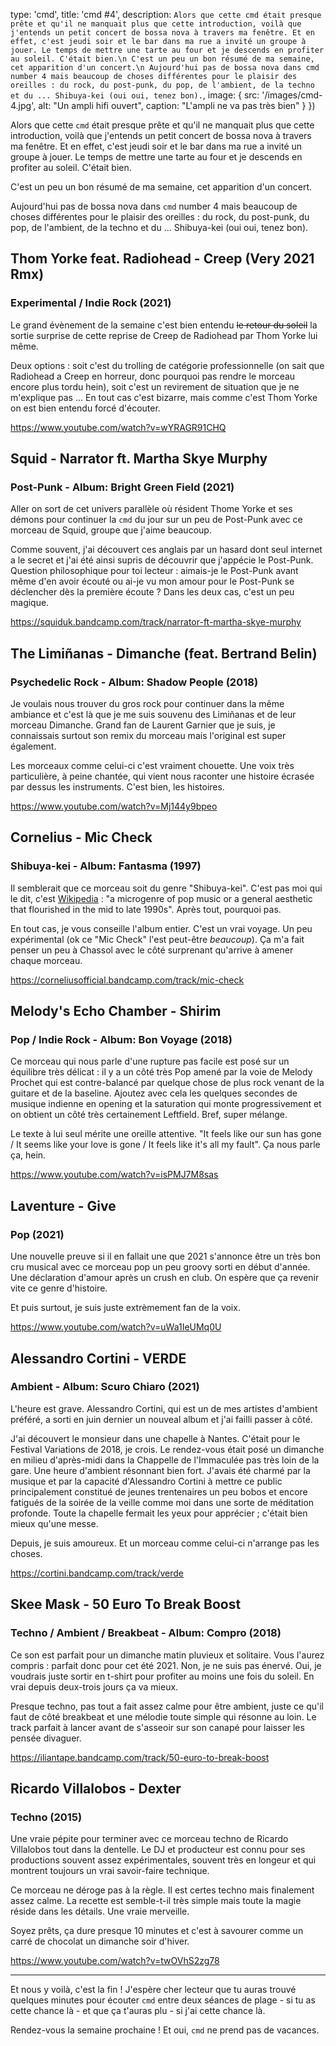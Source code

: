 
  type: 'cmd',
  title: 'cmd #4',
  description: `
Alors que cette cmd était presque prête et qu'il ne manquait plus que cette
introduction, voilà que j'entends un petit concert de bossa nova à travers ma
fenêtre. Et en effet, c'est jeudi soir et le bar dans ma rue a invité un groupe
à jouer. Le temps de mettre une tarte au four et je descends en profiter au
soleil. C'était bien.\n
C'est un peu un bon résumé de ma semaine, cet apparition d'un concert.\n
Aujourd'hui pas de bossa nova dans cmd number 4 mais beaucoup de choses
différentes pour le plaisir des oreilles : du rock, du post-punk, du pop, de
l'ambient, de la techno et du ... Shibuya-kei (oui oui, tenez bon).
`,
  image: {
    src: '/images/cmd-4.jpg',
    alt: "Un ampli hifi ouvert",
    caption: "L'ampli ne va pas très bien"
  }
})

Alors que cette `cmd` était presque prête et qu'il ne manquait plus que cette
introduction, voilà que j'entends un petit concert de bossa nova à travers ma
fenêtre. Et en effet, c'est jeudi soir et le bar dans ma rue a invité un groupe
à jouer. Le temps de mettre une tarte au four et je descends en profiter au
soleil. C'était bien.

C'est un peu un bon résumé de ma semaine, cet apparition d'un concert.

Aujourd'hui pas de bossa nova dans `cmd` number 4 mais beaucoup de choses
différentes pour le plaisir des oreilles : du rock, du post-punk, du pop, de
l'ambient, de la techno et du ... Shibuya-kei (oui oui, tenez bon).


## Thom Yorke feat. Radiohead - Creep (Very 2021 Rmx)
### Experimental / Indie Rock (2021)

Le grand évènement de la semaine c'est bien entendu <s>le retour du soleil</s>
la sortie surprise de cette reprise de Creep de Radiohead par Thom Yorke lui
même.

Deux options : soit c'est du trolling de catégorie professionnelle
(on sait que Radiohead a Creep en horreur, donc pourquoi pas rendre le morceau
encore plus tordu hein), soit c'est un revirement de situation que je ne
m'explique pas ...
En tout cas c'est bizarre, mais comme c'est Thom Yorke on est bien entendu forcé
d'écouter.

https://www.youtube.com/watch?v=wYRAGR91CHQ


## Squid - Narrator ft. Martha Skye Murphy
### Post-Punk - Album: Bright Green Field (2021)

Aller on sort de cet univers parallèle où résident Thome Yorke et ses démons
pour continuer la `cmd` du jour sur un peu de Post-Punk avec ce morceau de Squid,
groupe que j'aime beaucoup.

Comme souvent, j'ai découvert ces anglais par un hasard dont seul internet a le
secret et j'ai été ainsi supris de découvrir que j'appécie le Post-Punk. Question
philosophique pour toi lecteur : aimais-je le Post-Punk avant même d'en avoir
écouté ou ai-je vu mon amour pour le Post-Punk se déclencher dès la première
écoute ? Dans les deux cas, c'est un peu magique.

https://squiduk.bandcamp.com/track/narrator-ft-martha-skye-murphy



## The Limiñanas - Dimanche (feat. Bertrand Belin)
### Psychedelic Rock - Album: Shadow People (2018)

Je voulais nous trouver du gros rock pour continuer dans la même ambiance et
c'est là que je me suis souvenu des Limiñanas et de leur morceau Dimanche. Grand
fan de Laurent Garnier que je suis, je connaissais surtout son remix du morceau
mais l'original est super également.

Les morceaux comme celui-ci c'est vraiment chouette. Une voix très particulière,
à peine chantée, qui vient nous raconter une histoire écrasée par dessus les
instruments. C'est bien, les histoires.

https://www.youtube.com/watch?v=Mj144y9bpeo


## Cornelius - Mic Check
### Shibuya-kei - Album: Fantasma (1997)

Il semblerait que ce morceau soit du genre "Shibuya-kei". C'est pas moi qui le
dit, c'est [Wikipedia](https://en.wikipedia.org/wiki/Fantasma_\(Cornelius_album)
: "a microgenre of pop music or a general aesthetic that flourished in the mid
to late 1990s". Après tout, pourquoi pas.

En tout cas, je vous conseille l'album entier. C'est un vrai voyage. Un
peu expérimental (ok ce "Mic Check" l'est peut-être *beaucoup*). Ça m'a
fait penser un peu à Chassol avec le côté surprenant qu'arrive à amener chaque
morceau.

https://corneliusofficial.bandcamp.com/track/mic-check


## Melody's Echo Chamber - Shirim
### Pop / Indie Rock - Album: Bon Voyage (2018)

Ce morceau qui nous parle d'une rupture pas facile est posé sur un équilibre
très délicat : il y a un côté très Pop amené par la voie de Melody Prochet
qui est contre-balancé par quelque chose de plus rock venant de la guitare et de
la baseline. Ajoutez avec cela les quelques secondes de musique indienne en
opening et la saturation qui monte progressivement et on obtient un côté très
certainement Leftfield. Bref, super mélange.

Le texte à lui seul mérite une oreille attentive. "It feels like our sun has
gone / It seems like your love is gone / It feels like it's all my fault". Ça
nous parle ça, hein.

https://www.youtube.com/watch?v=isPMJ7M8sas


## Laventure - Give
### Pop (2021)

Une nouvelle preuve si il en fallait une que 2021 s'annonce être un très bon cru
musical avec ce morceau pop un peu groovy sorti en début d'année. Une
déclaration d'amour après un crush en club. On espère que ça revenir vite ce
genre d'histoire.

Et puis surtout, je suis juste extrèmement fan de la voix.

https://www.youtube.com/watch?v=uWa1IeUMq0U


## Alessandro Cortini - VERDE
### Ambient - Album: Scuro Chiaro (2021)

L'heure est grave. Alessandro Cortini, qui est un de mes artistes d'ambient
préféré, a sorti en juin dernier un nouveal album et j'ai failli passer à côté.

J'ai découvert le monsieur dans une chapelle à Nantes. C'était pour le Festival
Variations de 2018, je crois. Le rendez-vous était posé un dimanche en milieu
d'après-midi dans la Chappelle de l'Immaculée pas très loin de la gare.
Une heure d'ambient résonnant bien fort.
J'avais été charmé par la musique et par la capacité d'Alessandro
Cortini à mettre ce public principalement constitué de jeunes trentenaires un
peu bobos et encore fatigués de la soirée de la veille comme moi dans une sorte
de méditation profonde. Toute la chapelle fermait les yeux pour apprécier ;
c'était bien mieux qu'une messe.

Depuis, je suis amoureux. Et un morceau comme celui-ci n'arrange pas les choses.

https://cortini.bandcamp.com/track/verde


## Skee Mask - 50 Euro To Break Boost
### Techno / Ambient / Breakbeat - Album: Compro (2018)

Ce son est parfait pour un dimanche matin pluvieux et solitaire. Vous l'aurez
compris : parfait donc pour cet été 2021. Non, je ne suis pas énervé. Oui, je
voudrais juste sortir en t-shirt pour profiter au moins une fois du soleil. En
vrai depuis deux-trois jours ça va mieux.

Presque techno, pas tout a fait assez calme pour être ambient, juste ce qu'il
faut de côté breakbeat et une mélodie toute simple qui résonne au loin. Le track
parfait à lancer avant de s'asseoir sur son canapé pour laisser les pensée
divaguer.

https://iliantape.bandcamp.com/track/50-euro-to-break-boost


## Ricardo Villalobos - Dexter
### Techno (2015)

Une vraie pépite pour terminer avec ce morceau techno de Ricardo Villalobos tout
dans la dentelle. Le DJ et producteur est connu pour ses productions souvent
assez expérimentales, souvent très en longeur et qui montrent toujours un vrai
savoir-faire technique.

Ce morceau ne déroge pas à la règle. Il est certes techno mais finalement assez
calme. La recette est semble-t-il très simple mais toute la magie réside dans
les détails.  Une vraie merveille.

Soyez prêts, ça dure presque 10 minutes et c'est à savourer comme un carré de
chocolat un dimanche soir d'hiver.

https://www.youtube.com/watch?v=twOVhS2zg78

---

Et nous y voilà, c'est la fin ! J'espère cher lecteur que tu auras trouvé
quelques minutes pour écouter `cmd` entre deux séances de plage - si tu as cette
chance là - et que ça t'auras plu - si j'ai cette chance là.

Rendez-vous la semaine prochaine ! Et oui, `cmd` ne prend pas de vacances.

